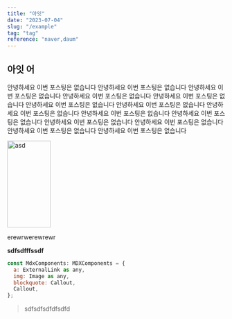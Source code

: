 ```yaml
---
title: "아잇"
date: "2023-07-04"
slug: "/example"
tag: "tag"
reference: "naver,daum"
---
```


## 아잇 어

안녕하세요 이번 포스팅은 없습니다
안녕하세요 이번 포스팅은 없습니다
안녕하세요 이번 포스팅은 없습니다
안녕하세요 이번 포스팅은 없습니다
안녕하세요 이번 포스팅은 없습니다
안녕하세요 이번 포스팅은 없습니다
안녕하세요 이번 포스팅은 없습니다
안녕하세요 이번 포스팅은 없습니다
안녕하세요 이번 포스팅은 없습니다
안녕하세요 이번 포스팅은 없습니다
안녕하세요 이번 포스팅은 없습니다
안녕하세요 이번 포스팅은 없습니다
안녕하세요 이번 포스팅은 없습니다
안녕하세요 이번 포스팅은 없습니다

<img src="/img/noThumbnail/noImages.png" alt="asd" width="100" height="200" />

<a>erewrwerewrewr</a>

<b>sdfsdfffssdf</b>

```javascript
const MdxComponents: MDXComponents = {
  a: ExternalLink as any,
  img: Image as any,
  blockquote: Callout,
  Callout,
};
```

<blockquote>sdfsdfsdfdfsdfd</blockquote>
